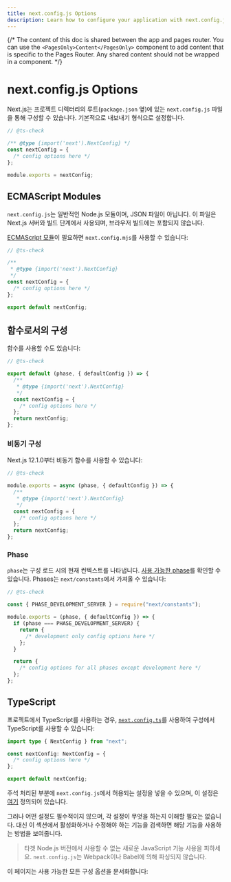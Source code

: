 ```yaml
---
title: next.config.js Options
description: Learn how to configure your application with next.config.js.
---
```


{/* The content of this doc is shared between the app and pages router. You can use the `<PagesOnly>Content</PagesOnly>` component to add content that is specific to the Pages Router. Any shared content should not be wrapped in a component. */}

# next.config.js Options

Next.js는 프로젝트 디렉터리의 루트(`package.json` 옆)에 있는 `next.config.js` 파일을 통해 구성할 수 있습니다. 기본적으로 내보내기 형식으로 설정합니다.

```js filename="next.config.js"
// @ts-check

/** @type {import('next').NextConfig} */
const nextConfig = {
  /* config options here */
};

module.exports = nextConfig;
```

## ECMAScript Modules

`next.config.js`는 일반적인 Node.js 모듈이며, JSON 파일이 아닙니다. 이 파일은 Next.js 서버와 빌드 단계에서 사용되며, 브라우저 빌드에는 포함되지 않습니다.

[ECMAScript 모듈](https://nodejs.org/api/esm.html)이 필요하면 `next.config.mjs`를 사용할 수 있습니다:

```js filename="next.config.mjs"
// @ts-check

/**
 * @type {import('next').NextConfig}
 */
const nextConfig = {
  /* config options here */
};

export default nextConfig;
```

## 함수로서의 구성

함수를 사용할 수도 있습니다:

```js filename="next.config.mjs"
// @ts-check

export default (phase, { defaultConfig }) => {
  /**
   * @type {import('next').NextConfig}
   */
  const nextConfig = {
    /* config options here */
  };
  return nextConfig;
};
```

### 비동기 구성

Next.js 12.1.0부터 비동기 함수를 사용할 수 있습니다:

```js filename="next.config.js"
// @ts-check

module.exports = async (phase, { defaultConfig }) => {
  /**
   * @type {import('next').NextConfig}
   */
  const nextConfig = {
    /* config options here */
  };
  return nextConfig;
};
```

### Phase

`phase`는 구성 로드 시의 현재 컨텍스트를 나타냅니다. [사용 가능한 phase](https://github.com/vercel/next.js/blob/5e6b008b561caf2710ab7be63320a3d549474a5b/packages/next/shared/lib/constants.ts#L19-L23)를 확인할 수 있습니다. Phases는 `next/constants`에서 가져올 수 있습니다:

```js filename="next.config.js"
// @ts-check

const { PHASE_DEVELOPMENT_SERVER } = require("next/constants");

module.exports = (phase, { defaultConfig }) => {
  if (phase === PHASE_DEVELOPMENT_SERVER) {
    return {
      /* development only config options here */
    };
  }

  return {
    /* config options for all phases except development here */
  };
};
```

## TypeScript

프로젝트에서 TypeScript를 사용하는 경우, [`next.config.ts`](/docs/app/building-your-application/configuring/typescript#type-checking-nextconfigts)를 사용하여 구성에서 TypeScript를 사용할 수 있습니다:

```ts filename="next.config.ts"
import type { NextConfig } from "next";

const nextConfig: NextConfig = {
  /* config options here */
};

export default nextConfig;
```

주석 처리된 부분에 `next.config.js`에서 허용되는 설정을 넣을 수 있으며, 이 설정은 [여기](https://github.com/vercel/next.js/blob/canary/packages/next/src/server/config-shared.ts) 정의되어 있습니다.

그러나 어떤 설정도 필수적이지 않으며, 각 설정이 무엇을 하는지 이해할 필요는 없습니다. 대신 이 섹션에서 활성화하거나 수정해야 하는 기능을 검색하면 해당 기능을 사용하는 방법을 보여줍니다.

> 타겟 Node.js 버전에서 사용할 수 없는 새로운 JavaScript 기능 사용을 피하세요. `next.config.js`는 Webpack이나 Babel에 의해 파싱되지 않습니다.

이 페이지는 사용 가능한 모든 구성 옵션을 문서화합니다:
